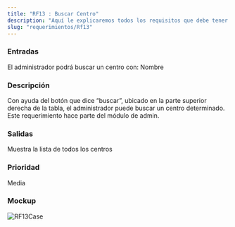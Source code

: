 ```yaml
---
title: "RF13 : Buscar Centro"
description: "Aquí le explicaremos todos los requisitos que debe tener para poder usar nuestro software."
slug: "requerimientos/Rf13"
---
```



<h3>Entradas</h3>
El administrador podrá buscar un centro con: Nombre

<h3>Descripción</h3>
Con ayuda del botón que dice “buscar”, ubicado en la parte superior derecha de la
tabla, el administrador puede buscar un centro determinado. Este requerimiento hace
parte del módulo de admin.

<h3>Salidas</h3>
Muestra la lista de todos los centros

<h3>Prioridad</h3>
Media

<h3>Mockup</h3>
<Image src={RF13Case} alt="RF13Case" width={3148} height={2270} />
